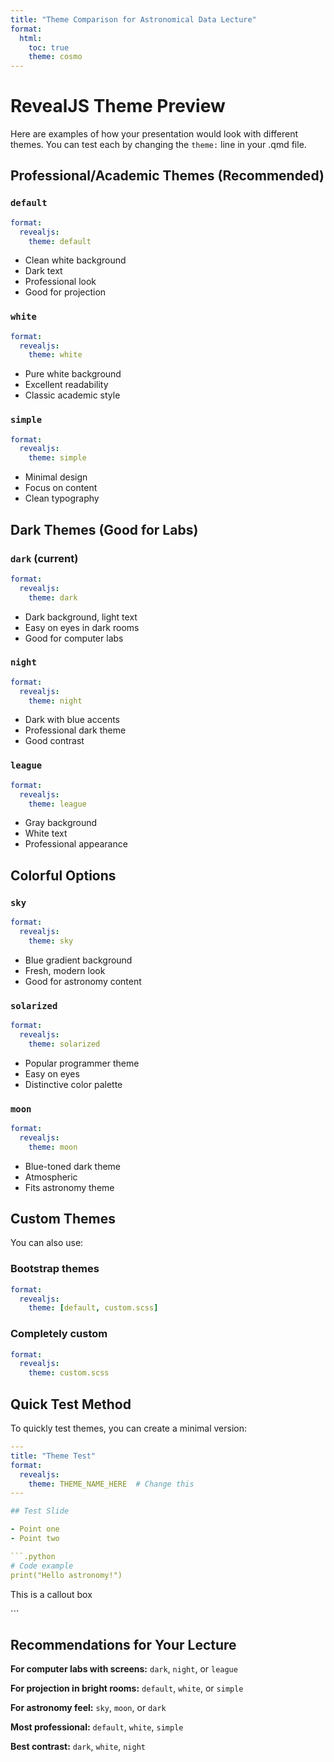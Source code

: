 ```yaml
---
title: "Theme Comparison for Astronomical Data Lecture"
format:
  html:
    toc: true
    theme: cosmo
---
```


# RevealJS Theme Preview

Here are examples of how your presentation would look with different themes. You can test each by changing the `theme:` line in your .qmd file.

## Professional/Academic Themes (Recommended)

### `default`
```yaml
format:
  revealjs:
    theme: default
```
- Clean white background
- Dark text
- Professional look
- Good for projection

### `white` 
```yaml
format:
  revealjs:
    theme: white
```
- Pure white background
- Excellent readability
- Classic academic style

### `simple`
```yaml
format:
  revealjs:
    theme: simple
```
- Minimal design
- Focus on content
- Clean typography

## Dark Themes (Good for Labs)

### `dark` (current)
```yaml
format:
  revealjs:
    theme: dark
```
- Dark background, light text
- Easy on eyes in dark rooms
- Good for computer labs

### `night`
```yaml
format:
  revealjs:
    theme: night
```
- Dark with blue accents
- Professional dark theme
- Good contrast

### `league`
```yaml
format:
  revealjs:
    theme: league
```
- Gray background
- White text
- Professional appearance

## Colorful Options

### `sky`
```yaml
format:
  revealjs:
    theme: sky
```
- Blue gradient background
- Fresh, modern look
- Good for astronomy content

### `solarized`
```yaml
format:
  revealjs:
    theme: solarized
```
- Popular programmer theme
- Easy on eyes
- Distinctive color palette

### `moon`
```yaml
format:
  revealjs:
    theme: moon
```
- Blue-toned dark theme
- Atmospheric
- Fits astronomy theme

## Custom Themes

You can also use:

### Bootstrap themes
```yaml
format:
  revealjs:
    theme: [default, custom.scss]
```

### Completely custom
```yaml
format:
  revealjs:
    theme: custom.scss
```

## Quick Test Method

To quickly test themes, you can create a minimal version:

```yaml
---
title: "Theme Test"
format:
  revealjs:
    theme: THEME_NAME_HERE  # Change this
---

## Test Slide

- Point one
- Point two

```.python
# Code example
print("Hello astronomy!")
```

:::{.callout-note}
This is a callout box
:::
```

## Recommendations for Your Lecture

**For computer labs with screens:** `dark`, `night`, or `league`

**For projection in bright rooms:** `default`, `white`, or `simple`

**For astronomy feel:** `sky`, `moon`, or `dark`

**Most professional:** `default`, `white`, `simple`

**Best contrast:** `dark`, `white`, `night`
